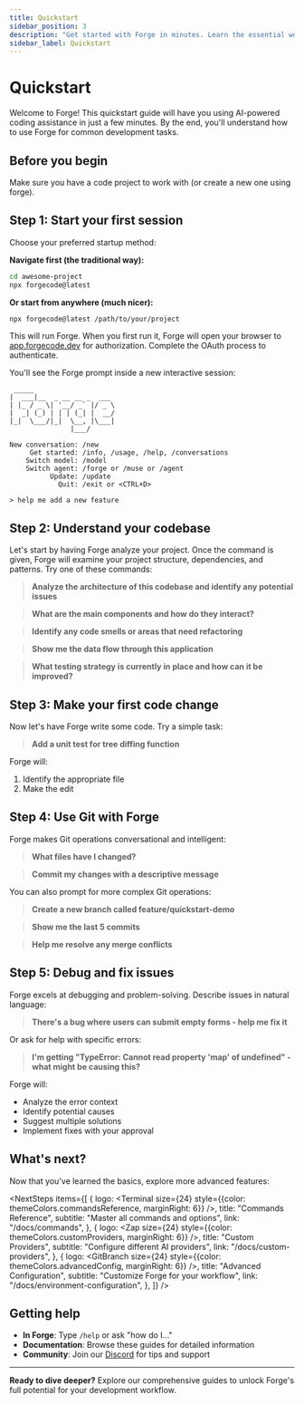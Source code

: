 ```yaml
---
title: Quickstart
sidebar_position: 3
description: "Get started with Forge in minutes. Learn the essential workflows and commands to enhance your development process with AI assistance."
sidebar_label: Quickstart
---
```



# Quickstart

Welcome to Forge! This quickstart guide will have you using AI-powered coding assistance in just a few minutes. By the end, you'll understand how to use Forge for common development tasks.

## Before you begin

Make sure you have a code project to work with (or create a new one using forge).

## Step 1: Start your first session

Choose your preferred startup method:

**Navigate first (the traditional way):**
```bash
cd awesome-project
npx forgecode@latest
```

**Or start from anywhere (much nicer):**
```bash
npx forgecode@latest /path/to/your/project
```

This will run Forge. When you first run it, Forge will open your browser to [app.forgecode.dev](https://app.forgecode.dev/app) for authorization. Complete the OAuth process to authenticate.

You'll see the Forge prompt inside a new interactive session:

```
 _____
|  ___|__  _ __ __ _  ___
| |_ / _ \| '__/ _` |/ _ \
|  _| (_) | | | (_| |  __/
|_|  \___/|_|  \__, |\___|
               |___/

New conversation: /new
     Get started: /info, /usage, /help, /conversations
    Switch model: /model
    Switch agent: /forge or /muse or /agent
          Update: /update
            Quit: /exit or <CTRL+D>

> help me add a new feature
```

## Step 2: Understand your codebase

Let's start by having Forge analyze your project. Once the command is given, Forge will examine your project structure, dependencies, and patterns. Try one of these commands:

> **Analyze the architecture of this codebase and identify any potential issues**

> **What are the main components and how do they interact?**

> **Identify any code smells or areas that need refactoring**

> **Show me the data flow through this application**

> **What testing strategy is currently in place and how can it be improved?**

## Step 3: Make your first code change

Now let's have Forge write some code. Try a simple task:

> **Add a unit test for tree diffing function**

Forge will:

1. Identify the appropriate file
2. Make the edit

## Step 4: Use Git with Forge

Forge makes Git operations conversational and intelligent:

> **What files have I changed?**

> **Commit my changes with a descriptive message**

You can also prompt for more complex Git operations:

> **Create a new branch called feature/quickstart-demo**

> **Show me the last 5 commits**

> **Help me resolve any merge conflicts**

## Step 5: Debug and fix issues

Forge excels at debugging and problem-solving. Describe issues in natural language:

> **There's a bug where users can submit empty forms - help me fix it**

Or ask for help with specific errors:

> **I'm getting "TypeError: Cannot read property 'map' of undefined" - what might be causing this?**

Forge will:

- Analyze the error context
- Identify potential causes
- Suggest multiple solutions
- Implement fixes with your approval

## What's next?

Now that you've learned the basics, explore more advanced features:


<NextSteps
  items={[
    {
      logo: <Terminal size={24} style={{color: themeColors.commandsReference, marginRight: 6}} />,
      title: "Commands Reference",
      subtitle: "Master all commands and options",
      link: "/docs/commands",
    },
    {
      logo: <Zap size={24} style={{color: themeColors.customProviders, marginRight: 6}} />,
      title: "Custom Providers",
      subtitle: "Configure different AI providers",
      link: "/docs/custom-providers",
    },
    {
      logo: <GitBranch size={24} style={{color: themeColors.advancedConfig, marginRight: 6}} />,
      title: "Advanced Configuration",
      subtitle: "Customize Forge for your workflow",
      link: "/docs/environment-configuration",
    },
  ]}
/>

## Getting help

- **In Forge**: Type `/help` or ask "how do I..."
- **Documentation**: Browse these guides for detailed information
- **Community**: Join our [Discord](https://discord.gg/kRZBPpkgwq) for tips and support

---

**Ready to dive deeper?** Explore our comprehensive guides to unlock Forge's full potential for your development workflow.
